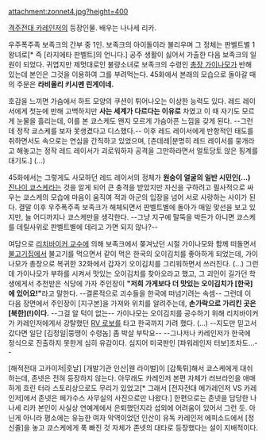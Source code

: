 attachment:zonnet4.jpg?height=400

[[격주전대 카레인저]]의 등장인물. 배우는 나나세 리카.

우주폭주족 보족크의 간부 중 1인. 보족크의 아이돌이라 불리우며 그 정체는 판벨트별 1왕녀로[* 즉 [라지에타 판벨트]의 언니다.] 공주 생활이 싫어서 가출한 다음 보족크의 일원이 되었다. 귀엽지만 제멋대로인 불량소녀로 보족크의 수령인 [[총장 가이나모]]가 반해 있는데 본인은 그것을 이용하여 그를 부려먹는다. 45화에서 본래의 모습으로 돌아갈 때의 주문은 '''라비올리 키시멘 린게이네.''' 

호감을 느끼면 가슴에서 하트 모양의 쿠션이 튀어나오는 이상한 능력도 있다. 레드 레이서에게 첫눈에 반해 고백하지만 '''사는 세계가 다르다는 이유로''' 차였고 이 때 자기도 모르게 눈물을 흘리는데, 이를 본 쿄스케도 왠지 모르게 가슴아픈 느낌을 갖게 된다. --그런데 정작 쿄스케를 보자 못생겼다고 디스했다.-- 이후 레드 레이서에게 반항적인 태도를 취하면서도 속으로는 연심을 간직하고 있었으며, [츤데레|분명히 레드 레이서를 뭉개라고 해놓고는 정작 레드 레이서가 괴로워하자 공격을 그만하라면서 얼토당토 않은 핑계를 대기도.] (...)

45화에서는 그렇게도 사모하던 레드 레이서의 정체가 '''원숭이 얼굴의 일반 시민인(...)''' [[진나이 쿄스케]]라는 것을 알게 되어 큰 충격을 받았지만 자신을 구하려고 필사적으로 싸우는 쿄스케의 모습에 마음이 움직여 적과 아군의 입장을 넘어 서로 사랑하는 사이가 된다. 결말 이후 우주폭주족 보족크가 해체되면서 판벨트별에 돌아가 매일 맞선을 보고 있지만, 늘 어디까지나 쿄스케만을 생각한다. --그냥 지구에 말뚝을 박든가 아니면 쿄스케를 데릴사위로 판벨트별에 데리고 가면 되지 않나?--

여담으로 [[리치바이커 교수]]에 의해 보족크에서 쫒겨났던 시절 가이나모와 함께 떠돌면서 [[불고기]]집에서 불고기를 먹으면서 같이 먹은 한국의 오이김치를 좋아하게 되었는데, 가이나모가 총장으로 복귀한 32화에서 갑자기 오이김치를 그리워하면서 쓰러진다. (...) 그런데 가이나모가 부하를 시켜서 맛있는 오이김치를 찾아오라고 했고, 그 괴인이 길가던 학생에게서 추천받은 식당에 가자 주인장이 '''"저희 가게보다 더 맛있는 오이김치가 [한국]에 있어요!"'''라고 말한다. --결론적으로 괴수들을 한국에 떠넘기려는 속셈-- 그런데 이 다음 장면에서 주인장이 [지구본]을 가져와 위치를 알려주는데, '''손가락으로 가리킨 곳은 [북한](!)이다.''' --그걸 알 턱이 없는-- 가이나모는 오이김치를 공수하기 위해 리치바이커가 카레인저에게서 강탈했던 [[RV 로보]]를 타고 한국까지 가려 했다. (...) --지도만 믿고서 갔다면 일단 [김정일|뚱땡이 수령놈] 좀 박살 부탁요-- --그나저나 카레인저가 한국에 정식으로 진출하지 못한게 심히 유감이다. 심지어 미국판인 [파워레인저 터보]조차도...--

[해적전대 고카이저|훗날] [개발기관 인산|웬 라이벌]이 [갑툭튀]해서 쿄스케에게 대쉬하는데, 존넷은 전혀 등장하지 않는다. 아무래도 카레인저 본편 자체가 러브라인을 애매하게 흐린 터라 스토리상으로도 무리가 있었고[* 그래서 [전자전대 메가레인저 VS 카레인저]에서 존넷은 페가수스 사무실의 사진으로만 나왔다.] 한편으로는 존넷을 담당한 나나세 리카 본인이 사실상 연예계에서 은퇴했던지라 섭외에 어려움이 있어서 그런 듯. 아닌게 아니라 평소에는 유능한 여자 악역이었던 인산이 유독 카레인저 에피소드에서 [정신줄]을 놓고 쿄스케에게 푹 빠진 것 자체가 존넷의 대타로 등장했다는 설이 지배적이다.
